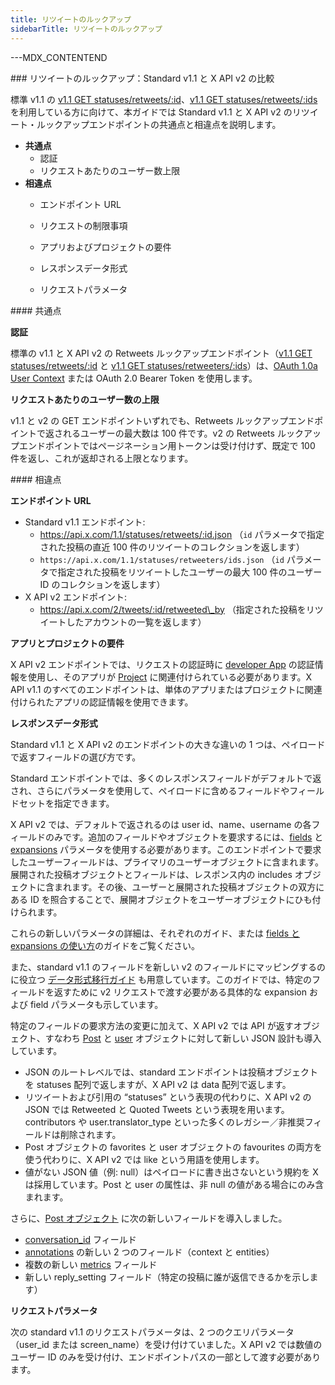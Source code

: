 ```yaml
---
title: リツイートのルックアップ
sidebarTitle: リツイートのルックアップ
---
```


\---MDX\_CONTENTEND

<div id="retweets-lookup-standard-v11-compared-to-x-api-v2">
  ### リツイートのルックアップ：Standard v1.1 と X API v2 の比較
</div>

標準 v1.1 の [v1.1 GET statuses/retweets/:id](https://developer.x.com/en/docs/twitter-api/v1/tweets/post-and-engage/api-reference/get-statuses-retweets-id)、[v1.1 GET statuses/retweets/:ids](https://developer.x.com/en/docs/twitter-api/v1/tweets/post-and-engage/api-reference/get-statuses-retweeters-ids) を利用している方に向けて、本ガイドでは Standard v1.1 と X API v2 のリツイート・ルックアップエンドポイントの共通点と相違点を説明します。

- **共通点**
  - 認証
  - リクエストあたりのユーザー数上限
- **相違点**
  - エンドポイント URL

  - リクエストの制限事項

  - アプリおよびプロジェクトの要件

  - レスポンスデータ形式

  - リクエストパラメータ

<div id="similarities">
  #### 共通点
</div>

**認証**

標準の v1.1 と X API v2 の Retweets ルックアップエンドポイント（[v1.1 GET statuses/retweets/:id](https://developer.x.com/en/docs/twitter-api/v1/tweets/post-and-engage/api-reference/get-statuses-retweets-id) と [v1.1 GET statuses/retweeters/:ids](https://developer.x.com/en/docs/twitter-api/v1/tweets/post-and-engage/api-reference/get-statuses-retweeters-ids)）は、[OAuth 1.0a User Context](https://developer.x.com/content/developer-twitter/resources/fundamentals/authentication) または OAuth 2.0 Bearer Token を使用します。

**リクエストあたりのユーザー数の上限**

v1.1 と v2 の GET エンドポイントいずれでも、Retweets ルックアップエンドポイントで返されるユーザーの最大数は 100 件です。v2 の Retweets ルックアップエンドポイントではページネーション用トークンは受け付けず、既定で 100 件を返し、これが返却される上限となります。

<div id="differences">
  #### 相違点
</div>

**エンドポイント URL**

- Standard v1.1 エンドポイント:
  - https://api.x.com/1.1/statuses/retweets/:id.json
    （`id` パラメータで指定された投稿の直近 100 件のリツイートのコレクションを返します）
  - `https://api.x.com/1.1/statuses/retweeters/ids.json`
    （`id` パラメータで指定された投稿をリツイートしたユーザーの最大 100 件のユーザー ID のコレクションを返します）
- X API v2 エンドポイント:
  - https://api.x.com/2/tweets/:id/retweeted\_by
    （指定された投稿をリツイートしたアカウントの一覧を返します）

**アプリとプロジェクトの要件**

X API v2 エンドポイントでは、リクエストの認証時に [developer App](/ja/resources/fundamentals/developer-apps) の認証情報を使用し、そのアプリが [Project](/ja/resources/fundamentals/developer-apps) に関連付けられている必要があります。X API v1.1 のすべてのエンドポイントは、単体のアプリまたはプロジェクトに関連付けられたアプリの認証情報を使用できます。

**レスポンスデータ形式**

Standard v1.1 と X API v2 のエンドポイントの大きな違いの 1 つは、ペイロードで返すフィールドの選び方です。

Standard エンドポイントでは、多くのレスポンスフィールドがデフォルトで返され、さらにパラメータを使用して、ペイロードに含めるフィールドやフィールドセットを指定できます。

X API v2 では、デフォルトで返されるのは user id、name、username の各フィールドのみです。追加のフィールドやオブジェクトを要求するには、[fields](/ja/x-api/fundamentals/fields) と [expansions](/ja/x-api/fundamentals/expansions) パラメータを使用する必要があります。このエンドポイントで要求したユーザーフィールドは、プライマリのユーザーオブジェクトに含まれます。展開された投稿オブジェクトとフィールドは、レスポンス内の includes オブジェクトに含まれます。その後、ユーザーと展開された投稿オブジェクトの双方にある ID を照合することで、展開オブジェクトをユーザーオブジェクトにひも付けられます。

これらの新しいパラメータの詳細は、それぞれのガイド、または [fields と expansions の使い方](/ja/x-api/fundamentals/data-dictionary#how-to-use-fields-and-expansions)のガイドをご覧ください。

また、standard v1.1 のフィールドを新しい v2 のフィールドにマッピングするのに役立つ [データ形式移行ガイド](/ja/x-api/migrate/data-format-migration#migrating-from-standard-v1-1s-data-format-to-v2) も用意しています。このガイドでは、特定のフィールドを返すために v2 リクエストで渡す必要がある具体的な expansion および field パラメータも示しています。

特定のフィールドの要求方法の変更に加えて、X API v2 では API が返すオブジェクト、すなわち [Post](/ja/x-api/fundamentals/data-dictionary#tweet) と [user](/ja/x-api/fundamentals/data-dictionary#user) オブジェクトに対して新しい JSON 設計も導入しています。

- JSON のルートレベルでは、standard エンドポイントは投稿オブジェクトを statuses 配列で返しますが、X API v2 は data 配列で返します。
- リツイートおよび引用の “statuses” という表現の代わりに、X API v2 の JSON では Retweeted と Quoted Tweets という表現を用います。contributors や user.translator\_type といった多くのレガシー／非推奨フィールドは削除されます。
- Post オブジェクトの favorites と user オブジェクトの favourites の両方を使う代わりに、X API v2 では like という用語を使用します。
- 値がない JSON 値（例: null）はペイロードに書き出さないという規約を X は採用しています。Post と user の属性は、非 null の値がある場合にのみ含まれます。

さらに、[Post オブジェクト](/ja/x-api/fundamentals/data-dictionary#tweet) に次の新しいフィールドを導入しました。

- [conversation\_id](/ja/x-api/fundamentals/conversation-id) フィールド
- [annotations](/ja/x-api/fundamentals/post-annotations) の新しい 2 つのフィールド（context と entities）
- 複数の新しい [metrics](/ja/x-api/fundamentals/metrics) フィールド
- 新しい reply\_setting フィールド（特定の投稿に誰が返信できるかを示します）

**リクエストパラメータ**

次の standard v1.1 のリクエストパラメータは、2 つのクエリパラメータ（user\_id または screen\_name）を受け付けていました。X API v2 では数値のユーザー ID のみを受け付け、エンドポイントパスの一部として渡す必要があります。